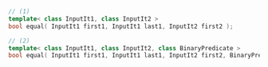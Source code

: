 ```cpp
// (1)
template< class InputIt1, class InputIt2 >
bool equal( InputIt1 first1, InputIt1 last1, InputIt2 first2 );

// (2)
template< class InputIt1, class InputIt2, class BinaryPredicate >
bool equal( InputIt1 first1, InputIt1 last1, InputIt2 first2, BinaryPredicate p );
```
